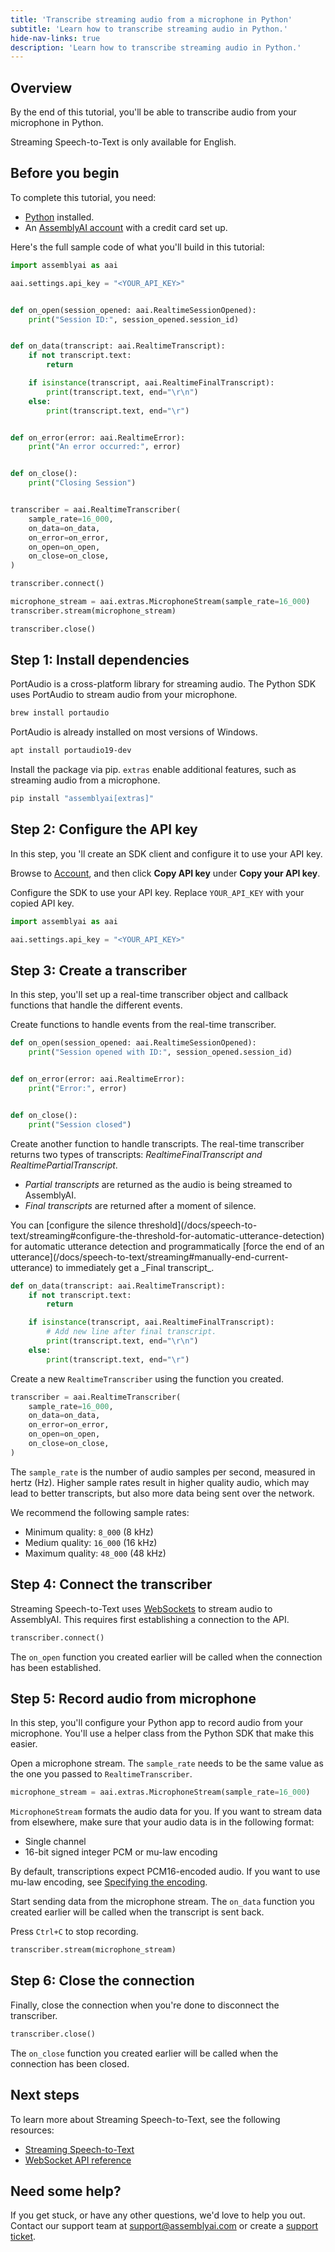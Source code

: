 ```yaml
---
title: 'Transcribe streaming audio from a microphone in Python'
subtitle: 'Learn how to transcribe streaming audio in Python.'
hide-nav-links: true
description: 'Learn how to transcribe streaming audio in Python.'
---
```



  





## Overview

By the end of this tutorial, you'll be able to transcribe audio from your microphone in Python.

<Note title="Supported languages">
Streaming Speech-to-Text is only available for English.
</Note>




## Before you begin

To complete this tutorial, you need:

- [Python](https://www.python.org/) installed.
- An <a href="https://www.assemblyai.com/dashboard/signup" target="_blank">AssemblyAI account</a> with a credit card set up.

Here's the full sample code of what you'll build in this tutorial:

```python
import assemblyai as aai

aai.settings.api_key = "<YOUR_API_KEY>"


def on_open(session_opened: aai.RealtimeSessionOpened):
    print("Session ID:", session_opened.session_id)


def on_data(transcript: aai.RealtimeTranscript):
    if not transcript.text:
        return

    if isinstance(transcript, aai.RealtimeFinalTranscript):
        print(transcript.text, end="\r\n")
    else:
        print(transcript.text, end="\r")


def on_error(error: aai.RealtimeError):
    print("An error occurred:", error)


def on_close():
    print("Closing Session")


transcriber = aai.RealtimeTranscriber(
    sample_rate=16_000,
    on_data=on_data,
    on_error=on_error,
    on_open=on_open,
    on_close=on_close,
)

transcriber.connect()

microphone_stream = aai.extras.MicrophoneStream(sample_rate=16_000)
transcriber.stream(microphone_stream)

transcriber.close()
```





## Step 1: Install dependencies

<Steps>
<Step>

PortAudio is a cross-platform library for streaming audio. The Python SDK uses PortAudio to stream audio from your microphone.

<Tabs groupId="os">

<Tab value="macos" title="macOS" default>

```bash
brew install portaudio
```

</Tab>
<Tab value="windows" title="Windows">

PortAudio is already installed on most versions of Windows.

</Tab>
<Tab value="linux" title="Linux">

```bash
apt install portaudio19-dev
```

</Tab>

</Tabs>

</Step>
<Step>

Install the package via pip. `extras` enable additional features, such as streaming audio from a microphone.

```bash
pip install "assemblyai[extras]"
```

</Step>
</Steps>




## Step 2: Configure the API key

In this step, you 'll create an SDK client and configure it to use your API key.

<Steps>
<Step>

Browse to <a href="https://www.assemblyai.com/app" target="_blank">Account</a>, and then click **Copy API key** under **Copy your API key**.

</Step>
<Step>

Configure the SDK to use your API key. Replace `YOUR_API_KEY` with your copied API key.

```python
import assemblyai as aai

aai.settings.api_key = "<YOUR_API_KEY>"
```

</Step>
</Steps>




## Step 3: Create a transcriber

In this step, you'll set up a real-time transcriber object and callback functions that handle the different events.

<Steps>
<Step>

Create functions to handle events from the real-time transcriber.

```python
def on_open(session_opened: aai.RealtimeSessionOpened):
    print("Session opened with ID:", session_opened.session_id)


def on_error(error: aai.RealtimeError):
    print("Error:", error)


def on_close():
    print("Session closed")
```

</Step>
<Step>

Create another function to handle transcripts. The real-time transcriber returns two types of transcripts: _RealtimeFinalTranscript and RealtimePartialTranscript_.

- _Partial transcripts_ are returned as the audio is being streamed to AssemblyAI.
- _Final transcripts_ are returned after a moment of silence.

<Tip title="End of utterance controls">
You can [configure the silence threshold](/docs/speech-to-text/streaming#configure-the-threshold-for-automatic-utterance-detection) for automatic utterance detection and programmatically [force the end of an utterance](/docs/speech-to-text/streaming#manually-end-current-utterance) to immediately get a _Final transcript_.
</Tip>

```python
def on_data(transcript: aai.RealtimeTranscript):
    if not transcript.text:
        return

    if isinstance(transcript, aai.RealtimeFinalTranscript):
        # Add new line after final transcript.
        print(transcript.text, end="\r\n")
    else:
        print(transcript.text, end="\r")
```

</Step>
<Step>

Create a new `RealtimeTranscriber` using the function you created.

```python
transcriber = aai.RealtimeTranscriber(
    sample_rate=16_000,
    on_data=on_data,
    on_error=on_error,
    on_open=on_open,
    on_close=on_close,
)
```

<Note title="Sample rate">

The `sample_rate` is the number of audio samples per second, measured in hertz (Hz). Higher sample rates result in higher quality audio, which may lead to better transcripts, but also more data being sent over the network.

We recommend the following sample rates:

- Minimum quality: `8_000` (8 kHz)
- Medium quality: `16_000` (16 kHz)
- Maximum quality: `48_000` (48 kHz)

</Note>

</Step>
</Steps>




## Step 4: Connect the transcriber

Streaming Speech-to-Text uses [WebSockets](https://developer.mozilla.org/en-US/docs/Web/API/WebSockets_API) to stream audio to AssemblyAI. This requires first establishing a connection to the API.

```python
transcriber.connect()
```

The `on_open` function you created earlier will be called when the connection has been established.




## Step 5: Record audio from microphone

In this step, you'll configure your Python app to record audio from your microphone. You'll use a helper class from the Python SDK that make this easier.

<Steps>
<Step>


Open a microphone stream. The `sample_rate` needs to be the same value as the one you passed to `RealtimeTranscriber`.

```python
microphone_stream = aai.extras.MicrophoneStream(sample_rate=16_000)
```

<Note title="Audio data format">

`MicrophoneStream` formats the audio data for you. If you want to stream data from elsewhere, make sure that your audio data is in the following format:

- Single channel
- 16-bit signed integer PCM or mu-law encoding

By default, transcriptions expect PCM16-encoded audio. If you want to use mu-law encoding, see [Specifying the encoding](/docs/speech-to-text/streaming#specify-the-encoding).

</Note>

</Step>
<Step>

Start sending data from the microphone stream. The `on_data` function you created earlier will be called when the transcript is sent back.

Press `Ctrl+C` to stop recording.

```python
transcriber.stream(microphone_stream)
```

</Step>
</Steps>




## Step 6: Close the connection

Finally, close the connection when you're done to disconnect the transcriber.

```python
transcriber.close()
```

The `on_close` function you created earlier will be called when the connection has been closed.





## Next steps

To learn more about Streaming Speech-to-Text, see the following resources:

- [Streaming Speech-to-Text](/docs/speech-to-text/streaming)
- [WebSocket API reference](https://assemblyai.com/docs/api-reference/streaming)





## Need some help?

If you get stuck, or have any other questions, we'd love to help you out. Contact our support team at support@assemblyai.com or create a [support ticket](https://www.assemblyai.com/contact/support).



